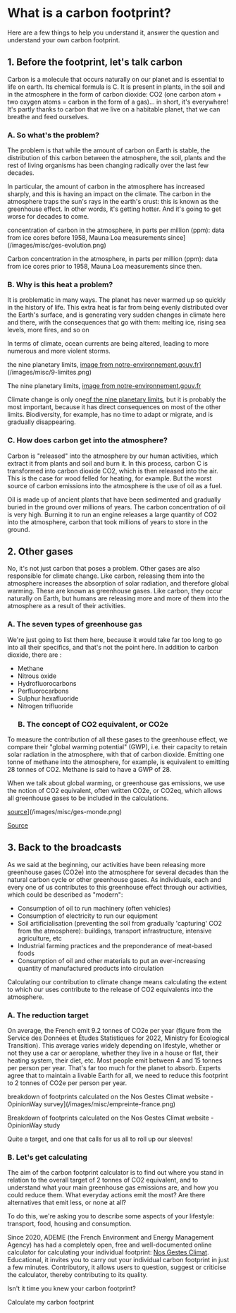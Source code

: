 # What is a carbon footprint?

Here are a few things to help you understand it, answer the question and understand your own carbon footprint.

## 1. Before the footprint, let's talk carbon

Carbon is a molecule that occurs naturally on our planet and is essential to life on earth. Its chemical formula is C. It is present in plants, in the soil and in the atmosphere in the form of carbon dioxide: CO2 (one carbon atom + two oxygen atoms = carbon in the form of a gas)... in short, it's everywhere! It's partly thanks to carbon that we live on a habitable planet, that we can breathe and feed ourselves.

### A. So what's the problem?

The problem is that while the amount of carbon on Earth is stable, the distribution of this carbon between the atmosphere, the soil, plants and the rest of living organisms has been changing radically over the last few decades.

In particular, the amount of carbon in the atmosphere has increased sharply, and this is having an impact on the climate. The carbon in the atmosphere traps the sun's rays in the earth's crust: this is known as the greenhouse effect. In other words, it's getting hotter. And it's going to get worse for decades to come.

concentration of carbon in the atmosphere, in parts per million (ppm): data from ice cores before 1958, Mauna Loa measurements since](/images/misc/ges-evolution.png)

Carbon concentration in the atmosphere, in parts per million (ppm): data from ice cores prior to 1958, Mauna Loa measurements since then.

### B. Why is this heat a problem?

It is problematic in many ways. The planet has never warmed up so quickly in the history of life. This extra heat is far from being evenly distributed over the Earth's surface, and is generating very sudden changes in climate here and there, with the consequences that go with them: melting ice, rising sea levels, more fires, and so on

In terms of climate, ocean currents are being altered, leading to more numerous and more violent storms.

the nine planetary limits, <a href="https://www.notre-environnement.gouv.fr/themes/societe/article/limites-planetaires">image from notre-environnement.gouv.fr</a>](/images/misc/9-limites.png)

The nine planetary limits, <a href="https://www.notre-environnement.gouv.fr/themes/societe/article/limites-planetaires">image from notre-environnement.gouv.fr</a>

Climate change is only one<a href="https://nosgestesclimat.fr/blog/carbone-empreinte-parmi-autres">of the nine planetary limits</a>, but it is probably the most important, because it has direct consequences on most of the other limits. Biodiversity, for example, has no time to adapt or migrate, and is gradually disappearing.

### C. How does carbon get into the atmosphere?

Carbon is "released" into the atmosphere by our human activities, which extract it from plants and soil and burn it. In this process, carbon C is transformed into carbon dioxide CO2, which is then released into the air. This is the case for wood felled for heating, for example. But the worst source of carbon emissions into the atmosphere is the use of oil as a fuel.

Oil is made up of ancient plants that have been sedimented and gradually buried in the ground over millions of years. The carbon concentration of oil is very high. Burning it to run an engine releases a large quantity of CO2 into the atmosphere, carbon that took millions of years to store in the ground.

## 2. Other gases

No, it's not just carbon that poses a problem. Other gases are also responsible for climate change. Like carbon, releasing them into the atmosphere increases the absorption of solar radiation, and therefore global warming. These are known as greenhouse gases. Like carbon, they occur naturally on Earth, but humans are releasing more and more of them into the atmosphere as a result of their activities.

### A. The seven types of greenhouse gas

We're just going to list them here, because it would take far too long to go into all their specifics, and that's not the point here. In addition to carbon dioxide, there are :

- Methane
- Nitrous oxide
- Hydrofluorocarbons
- Perfluorocarbons
- Sulphur hexafluoride
- Nitrogen trifluoride
  ### B. The concept of CO2 equivalent, or CO2e

To measure the contribution of all these gases to the greenhouse effect, we compare their "global warming potential" (GWP), i.e. their capacity to retain solar radiation in the atmosphere, with that of carbon dioxide. Emitting one tonne of methane into the atmosphere, for example, is equivalent to emitting 28 tonnes of CO2. Methane is said to have a GWP of 28.

When we talk about global warming, or greenhouse gas emissions, we use the notion of CO2 equivalent, often written CO2e, or CO2eq, which allows all greenhouse gases to be included in the calculations.

<a href="https://www.futura-sciences.com/planete/actualites/climatologie-taux-gaz-effet-serre-atmosphere-battent-tous-records-60411/">source</a>](/images/misc/ges-monde.png)

<a href="https://www.futura-sciences.com/planete/actualites/climatologie-taux-gaz-effet-serre-atmosphere-battent-tous-records-60411/">Source</a>

## 3. Back to the broadcasts

As we said at the beginning, our activities have been releasing more greenhouse gases (CO2e) into the atmosphere for several decades than the natural carbon cycle or other greenhouse gases. As individuals, each and every one of us contributes to this greenhouse effect through our activities, which could be described as "modern":

- Consumption of oil to run machinery (often vehicles)
- Consumption of electricity to run our equipment
- Soil artificialisation (preventing the soil from gradually 'capturing' CO2 from the atmosphere): buildings, transport infrastructure, intensive agriculture, etc
- Industrial farming practices and the preponderance of meat-based foods
- Consumption of oil and other materials to put an ever-increasing quantity of manufactured products into circulation

Calculating our contribution to climate change means calculating the extent to which our uses contribute to the release of CO2 equivalents into the atmosphere.

### A. The reduction target

On average, the French emit 9.2 tonnes of CO2e per year (figure from the Service des Données et Études Statistiques for 2022, Ministry for Ecological Transition). This average varies widely depending on lifestyle, whether or not they use a car or aeroplane, whether they live in a house or flat, their heating system, their diet, etc. Most people emit between 4 and 15 tonnes per person per year. That's far too much for the planet to absorb. Experts agree that to maintain a livable Earth for all, we need to reduce this footprint to 2 tonnes of CO2e per person per year.

breakdown of footprints calculated on the Nos Gestes Climat website - OpinionWay survey](/images/misc/empreinte-france.png)

Breakdown of footprints calculated on the Nos Gestes Climat website - OpinionWay study

Quite a target, and one that calls for us all to roll up our sleeves!

### B. Let's get calculating

The aim of the carbon footprint calculator is to find out where you stand in relation to the overall target of 2 tonnes of CO2 equivalent, and to understand what your main greenhouse gas emissions are, and how you could reduce them. What everyday actions emit the most? Are there alternatives that emit less, or none at all?

To do this, we're asking you to describe some aspects of your lifestyle: transport, food, housing and consumption.

Since 2020, ADEME (the French Environment and Energy Management Agency) has had a completely open, free and well-documented online calculator for calculating your individual footprint: <a href="https://nosgestesclimat.fr/">Nos Gestes Climat</a>. Educational, it invites you to carry out your individual carbon footprint in just a few minutes. Contributory, it allows users to question, suggest or criticise the calculator, thereby contributing to its quality.

Isn't it time you knew your carbon footprint?

<ButtonLink href="https://nosgestesclimat.fr/calculateur/bilan?mtm_campaign=blog-simu&mtm_kwd=empreinte-climat">
  <span>Calculate my carbon footprint</span>
</ButtonLink>
